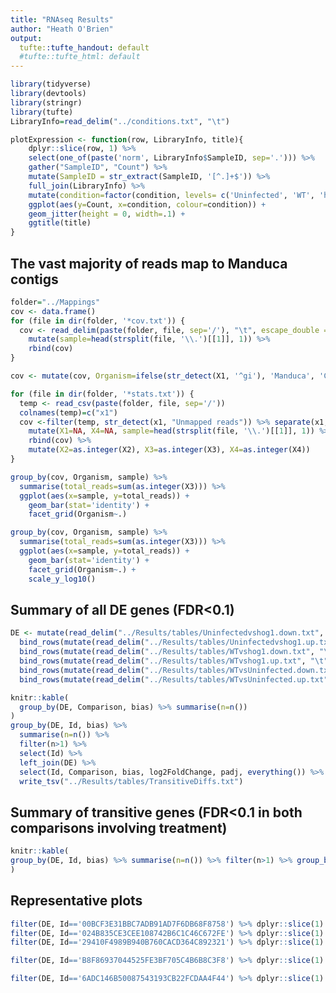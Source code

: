 ```yaml
---
title: "RNAseq Results"
author: "Heath O'Brien"
output:
  tufte::tufte_handout: default
  #tufte::tufte_html: default
---
```


```r
library(tidyverse)
library(devtools)
library(stringr)
library(tufte)
LibraryInfo=read_delim("../conditions.txt", "\t")

plotExpression <- function(row, LibraryInfo, title){
    dplyr::slice(row, 1) %>%
    select(one_of(paste('norm', LibraryInfo$SampleID, sep='.'))) %>%
    gather("SampleID", "Count") %>%
    mutate(SampleID = str_extract(SampleID, '[^.]+$')) %>%
    full_join(LibraryInfo) %>%
    mutate(condition=factor(condition, levels= c('Uninfected', 'WT', 'hog1'))) %>%
    ggplot(aes(y=Count, x=condition, colour=condition)) +
    geom_jitter(height = 0, width=.1) +
    ggtitle(title)
}


```

## The vast majority of reads map to Manduca contigs
```r
folder="../Mappings"
cov <- data.frame()
for (file in dir(folder, '*cov.txt')) {
  cov <- read_delim(paste(folder, file, sep='/'), "\t", escape_double = FALSE, col_names = FALSE, trim_ws = TRUE) %>%
    mutate(sample=head(strsplit(file, '\\.')[[1]], 1)) %>%
    rbind(cov)
}

cov <- mutate(cov, Organism=ifelse(str_detect(X1, '^gi'), 'Manduca', 'Candia'))

for (file in dir(folder, '*stats.txt')) {
  temp <- read_csv(paste(folder, file, sep='/'))
  colnames(temp)=c("x1")
  cov <-filter(temp, str_detect(x1, "Unmapped reads")) %>% separate(x1, into=c("Organism", "X2", "X3")) %>% 
    mutate(X1=NA, X4=NA, sample=head(strsplit(file, '\\.')[[1]], 1)) %>%
    rbind(cov) %>%
    mutate(X2=as.integer(X2), X3=as.integer(X3), X4=as.integer(X4))
}

group_by(cov, Organism, sample) %>% 
  summarise(total_reads=sum(as.integer(X3))) %>% 
  ggplot(aes(x=sample, y=total_reads)) +
    geom_bar(stat='identity') +
    facet_grid(Organism~.) 

group_by(cov, Organism, sample) %>% 
  summarise(total_reads=sum(as.integer(X3))) %>% 
  ggplot(aes(x=sample, y=total_reads)) +
    geom_bar(stat='identity') +
    facet_grid(Organism~.) +
    scale_y_log10()

```

## Summary of all DE genes (FDR<0.1)
```r
DE <- mutate(read_delim("../Results/tables/Uninfectedvshog1.down.txt", "\t"), Comparison="Uninfectedvshog1", bias='hog1' ) %>%
  bind_rows(mutate(read_delim("../Results/tables/Uninfectedvshog1.up.txt", "\t"), Comparison="Uninfectedvshog1", bias='Uninfected' )) %>%
  bind_rows(mutate(read_delim("../Results/tables/WTvshog1.down.txt", "\t"), Comparison="WTvshog1", bias='hog1' )) %>%
  bind_rows(mutate(read_delim("../Results/tables/WTvshog1.up.txt", "\t"), Comparison="WTvshog1", bias='WT' )) %>%
  bind_rows(mutate(read_delim("../Results/tables/WTvsUninfected.down.txt", "\t"), Comparison="WTvsUninfected", bias='Uninfected' )) %>%
  bind_rows(mutate(read_delim("../Results/tables/WTvsUninfected.up.txt", "\t"), Comparison="WTvsUninfected", bias='WT' ))

knitr::kable(
  group_by(DE, Comparison, bias) %>% summarise(n=n())
)
group_by(DE, Id, bias) %>% 
  summarise(n=n()) %>% 
  filter(n>1) %>% 
  select(Id) %>% 
  left_join(DE) %>% 
  select(Id, Comparison, bias, log2FoldChange, padj, everything()) %>% 
  write_tsv("../Results/tables/TransitiveDiffs.txt")
```

## Summary of transitive genes (FDR<0.1 in both comparisons involving treatment)
```r
knitr::kable(
group_by(DE, Id, bias) %>% summarise(n=n()) %>% filter(n>1) %>% group_by(bias) %>% summarise(n=n())
)
```

## Representative plots
```r
filter(DE, Id=='00BCF3E31BBC7ADB91AD7F6DB68F8758') %>% dplyr::slice(1) %>% plotExpression(LibraryInfo, "Uninfected")
filter(DE, Id=='024B835CE3CEE108742B6C1C46C672FE') %>% dplyr::slice(1) %>% plotExpression(LibraryInfo, "WT")
filter(DE, Id=='29410F4989B940B760CACD364C892321') %>% dplyr::slice(1) %>% plotExpression(LibraryInfo, "hog1")

filter(DE, Id=='B8F86937044525FE3BF705C4B6B8C3F8') %>% dplyr::slice(1) %>% plotExpression(LibraryInfo, "hi cooks")

filter(DE, Id=='6ADC146B50087543193CB22FCDAA4F44') %>% dplyr::slice(1) %>% plotExpression(LibraryInfo, "lowest p")
```